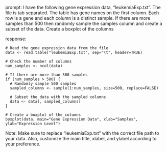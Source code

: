 prompt:
I have the following gene expression data, "leukemiaExp.txt". The file is tab separated. The table has gene names on the first column. Each row is a gene and each column is a distinct sample.  If there are more samples than 500 then randomly sample the samples column and create a subset of the data. Create a boxplot of the columns

response:
```
# Read the gene expression data from the file
data <- read.table("leukemiaExp.txt", sep="\t", header=TRUE)

# Check the number of columns
num_samples <- ncol(data)

# If there are more than 500 samples
if (num_samples > 500) {
  # Randomly sample 500 samples
  sampled_columns <- sample(1:num_samples, size=500, replace=FALSE)
  
  # Subset the data with the sampled columns
  data <- data[, sampled_columns]
}

# Create a boxplot of the columns
boxplot(data, main="Gene Expression Data", xlab="Samples", ylab="Expression Level")
```
Note: Make sure to replace "leukemiaExp.txt" with the correct file path to your data. Also, customize the main title, xlabel, and ylabel according to your preference.
